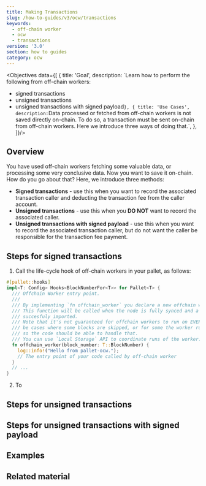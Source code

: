 ```yaml
---
title: Making Transactions
slug: /how-to-guides/v3/ocw/transactions
keywords:
  - off-chain worker
  - ocw
  - transactions
version: '3.0'
section: how to guides
category: ocw
---
```


<Objectives data={[
  {
    title: 'Goal',
    description: `Learn how to perform the following from off-chain workers:
- signed transactions
- unsigned transactions
- unsigned transactions with signed payload`
  },
  {
    title: 'Use Cases',
    description: `Data processed or fetched from off-chain workers is not saved directly on-chain. To do so, a transaction must be sent on-chain from off-chain workers. Here we introduce three ways of doing that.`,
  },
]}/>

## Overview

You have used off-chain workers fetching some valuable data, or processing some very conclusive data. Now you want to save it on-chain. How do you go about that? Here, we introduce three methods:

- **Signed transactions** - use this when you want to record the associated transaction caller and deducting the transaction fee from the caller account.
- **Unsigned transactions** - use this when you **DO NOT** want to record the associated caller.
- **Unsigned transactions with signed payload** - use this when you want to record the associated transaction caller, but do not want the caller be responsible for the transaction fee payment.

## Steps for signed transactions

1. Call the life-cycle hook of off-chain workers in your pallet, as follows:

  ```rust
  #[pallet::hooks]
  impl<T: Config> Hooks<BlockNumberFor<T>> for Pallet<T> {
    /// Offchain Worker entry point.
    ///
    /// By implementing `fn offchain_worker` you declare a new offchain worker.
    /// This function will be called when the node is fully synced and a new best block is
    /// succesfuly imported.
    /// Note that it's not guaranteed for offchain workers to run on EVERY block, there might
    /// be cases where some blocks are skipped, or for some the worker runs twice (re-orgs),
    /// so the code should be able to handle that.
    /// You can use `Local Storage` API to coordinate runs of the worker.
    fn offchain_worker(block_number: T::BlockNumber) {
      log::info!("Hello from pallet-ocw.");
      // The entry point of your code called by off-chain worker
    }
    // ...
  }
  ```

2. To

## Steps for unsigned transactions

## Steps for unsigned transactions with signed payload

## Examples

## Related material
